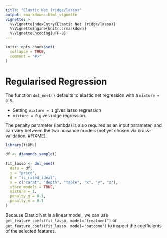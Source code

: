 ```yaml
---
title: "Elastic Net (ridge/lasso)"
output: rmarkdown::html_vignette
vignette: >
  %\VignetteIndexEntry{Elastic Net (ridge/lasso)}
  %\VignetteEngine{knitr::rmarkdown}
  %\VignetteEncoding{UTF-8}
---
```


```r
knitr::opts_chunk$set(
  collapse = TRUE,
  comment = "#>"
)
```
# Regularised Regression

The function `dml_enet()` defaults to elastic net regression with a `mixture = 0.5`. 

+ Setting `mixture = 1` gives lasso regression
+ `mixture = 0` gives ridge regression.

The penalty parameter (lambda) is also required as an input parameter, and can vary between the two nuisance models (not yet chosen via cross-validation, #FIXME).

```r
library(tiDML)

df <- diamonds_sample()

fit_lasso <- dml_enet(
  data = df,
  y = "price",
  d = "is_rated_ideal",
  x = c("carat", "depth", "table", "x", "y", "z"),
  store_models = TRUE,
  mixture = 1,
  penalty_g = 0.1,
  penalty_m = 0.1
)
```

Because Elastic Net is a linear model, we can use `get_feature_coefs(fit_lasso, model="treatment")` or `get_feature_coefs(fit_lasso, model="outcome")` to inspect the coefficients of the selected features.